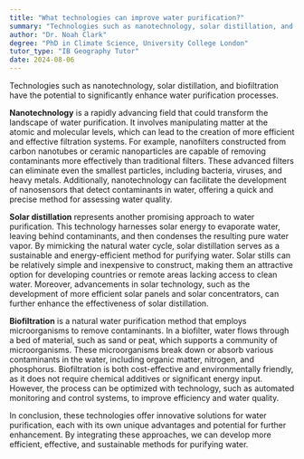 ```yaml
---
title: "What technologies can improve water purification?"
summary: "Technologies such as nanotechnology, solar distillation, and biofiltration can significantly improve water purification processes."
author: "Dr. Noah Clark"
degree: "PhD in Climate Science, University College London"
tutor_type: "IB Geography Tutor"
date: 2024-08-06
---
```


Technologies such as nanotechnology, solar distillation, and biofiltration have the potential to significantly enhance water purification processes.

**Nanotechnology** is a rapidly advancing field that could transform the landscape of water purification. It involves manipulating matter at the atomic and molecular levels, which can lead to the creation of more efficient and effective filtration systems. For example, nanofilters constructed from carbon nanotubes or ceramic nanoparticles are capable of removing contaminants more effectively than traditional filters. These advanced filters can eliminate even the smallest particles, including bacteria, viruses, and heavy metals. Additionally, nanotechnology can facilitate the development of nanosensors that detect contaminants in water, offering a quick and precise method for assessing water quality.

**Solar distillation** represents another promising approach to water purification. This technology harnesses solar energy to evaporate water, leaving behind contaminants, and then condenses the resulting pure water vapor. By mimicking the natural water cycle, solar distillation serves as a sustainable and energy-efficient method for purifying water. Solar stills can be relatively simple and inexpensive to construct, making them an attractive option for developing countries or remote areas lacking access to clean water. Moreover, advancements in solar technology, such as the development of more efficient solar panels and solar concentrators, can further enhance the effectiveness of solar distillation.

**Biofiltration** is a natural water purification method that employs microorganisms to remove contaminants. In a biofilter, water flows through a bed of material, such as sand or peat, which supports a community of microorganisms. These microorganisms break down or absorb various contaminants in the water, including organic matter, nitrogen, and phosphorus. Biofiltration is both cost-effective and environmentally friendly, as it does not require chemical additives or significant energy input. However, the process can be optimized with technology, such as automated monitoring and control systems, to improve efficiency and water quality.

In conclusion, these technologies offer innovative solutions for water purification, each with its own unique advantages and potential for further enhancement. By integrating these approaches, we can develop more efficient, effective, and sustainable methods for purifying water.
    